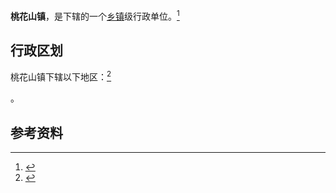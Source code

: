 {{中国乡级行政区|42/10/81/104/000}}

'''桃花山镇'''，是{{PRC admin/fullname|42/10/81/104/000|3}}下辖的一个[[乡镇|乡镇]]级行政单位。<ref>{{PRC admin/ref sgc|{{PRC admin/parent|42/10/81/104/000}}}}</ref>

== 行政区划 ==

桃花山镇下辖以下地区：<ref>{{PRC admin/ref sgc|42/10/81/104/000}}</ref>

{{PRC admin/children|42/10/81/104/000}}。

== 参考资料 ==

{{reflist}}

{{行政区划小作品}}
{{PRC admin/navcat|42/10/81/104/000}}